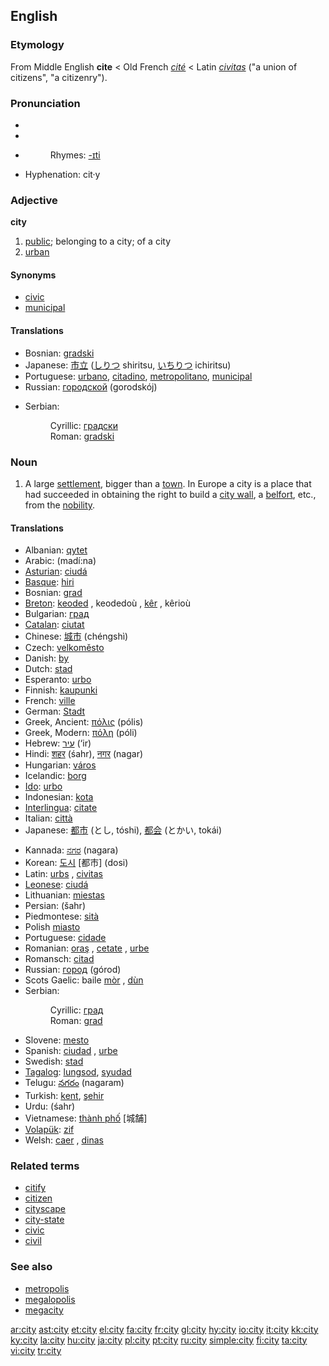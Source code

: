 {{see|City}}

==English==

{{rank|several|either|whether|339|city|held|help|number}}

===Etymology===
From Middle English '''cite''' < Old French ''[[cité]]'' < Latin ''[[civitas]]'' ("a union of citizens", "a citizenry").

===Pronunciation===
*{{IPA|/ˈsɪti/}}
*{{SAMPA|/"sIti/}}
*{{audio|en-us-city.ogg|Audio (US)}}
*:Rhymes: [[Rhymes:English:-ɪti|-ɪti]]
*Hyphenation: cit·y

===Adjective===
'''city'''

# [[public]]; belonging to a city; of a city
# [[urban]]

====Synonyms====
*[[civic]]
*[[municipal]]

====Translations====
{{top}}
*Bosnian: [[gradski]] {{m}}
*Japanese: [[市立]] ([[しりつ]] shiritsu, [[いちりつ]] ichiritsu)
*Portuguese: [[urbano]], [[citadino]], [[metropolitano]], [[municipal]]
*Russian: [[городской]] (gorodskój)
{{mid}}
*Serbian:
*:Cyrillic: [[градски]] {{m}}
*:Roman: [[gradski#Serbian|gradski]] {{m}}
{{bottom}}

===Noun===
{{en-noun|pl=cities}}

# A large [[settlement]], bigger than a [[town]]. In Europe a city is a place that had succeeded in obtaining the right to build a [[city wall]], a [[belfort]], etc., from the [[nobility]].

====Translations====
{{top}}
*Albanian: [[qytet]]
*Arabic: {{ARchar|[[مدينة]]}} (madí:na) {{f}}
*[[Asturian]]: [[ciudá]] {{f}}
*[[Basque]]: [[hiri]]
*Bosnian: [[grad#Bosnian|grad]] {{m}}
*[[Breton]]: [[keoded]] {{f}}, keodedoù {{p}}, [[kêr]] {{f}}, kêrioù {{p}}
*Bulgarian: [[град]] {{m}}
*[[Catalan]]: [[ciutat]] {{f}}
*Chinese: [[城市]] (chéngshì)
*Czech: [[velkoměsto]] {{n}}
*Danish: [[by]]
*Dutch: [[stad]] {{f}}
*Esperanto: [[urbo]]
*Finnish: [[kaupunki]]
*French: [[ville]] {{f}}
*German: [[Stadt]] {{f}}
*Greek, Ancient: [[πόλις]] (pólis) {{f}}
*Greek, Modern: [[πόλη]] (póli) {{f}}
*Hebrew: [[עיר]] (‘ir) {{f}}
*Hindi: [[शहर]] (śahr), [[नगर]] (nagar)
*Hungarian: [[város]]
*Icelandic: [[borg]] {{f}}
*[[Ido]]: [[urbo]]
*Indonesian: [[kota]]
*[[Interlingua]]: [[citate]]
*Italian: [[città]] {{f}}
*Japanese: [[都市]] (とし, tóshi), [[都会]] (とかい, tokái)
{{mid}}
*Kannada: [[ನಗರ]] (nagara)
*Korean: [[도시]] [都市] (dosi)
*Latin: [[urbs]] {{f}}, [[civitas]] {{f}}
*[[Leonese]]: [[ciudá]] {{f}}
*Lithuanian: [[miestas]]
*Persian: {{FAchar|[[شهر]]}} (šahr)
*Piedmontese: [[sità]]
*Polish [[miasto]] {{n}}
*Portuguese: [[cidade]] {{f}}
*Romanian: [[oraş]] {{n}}, [[cetate]] {{f}}, [[urbe]] {{f}}
*Romansch: [[citad]] {{f}}
*Russian: [[город]] (górod) {{m}}
*Scots Gaelic: baile [[mór|mòr]] {{m}}, [[dùn]] {{m}}
*Serbian:
*:Cyrillic: [[град#Serbian|град]] {{m}}
*:Roman: [[grad#Serbian|grad]] {{m}}
*Slovene: [[mesto]] {{n}}
*Spanish: [[ciudad]] {{f}}, [[urbe]] {{f}}
*Swedish: [[stad]] {{c}}
*[[Tagalog]]: [[lungsod]], [[syudad]]
*Telugu: [[నగరం]] (nagaram)
*Turkish: [[kent]], [[şehir]]
*Urdu: {{URchar|[[شہر]]}} (śahr)
*Vietnamese: [[thành phố]] [城舗]
*[[Volapük]]: [[zif]]
*Welsh: [[caer]] {{f}}, [[dinas]] {{f}}
{{bottom}}

===Related terms===
*[[citify]]
*[[citizen]]
*[[cityscape]]
*[[city-state]]
*[[civic]]
*[[civil]]

===See also===
*[[metropolis]]
*[[megalopolis]]
*[[megacity]]

[[ar:city]]
[[ast:city]]
[[et:city]]
[[el:city]]
[[fa:city]]
[[fr:city]]
[[gl:city]]
[[hy:city]]
[[io:city]]
[[it:city]]
[[kk:city]]
[[ky:city]]
[[la:city]]
[[hu:city]]
[[ja:city]]
[[pl:city]]
[[pt:city]]
[[ru:city]]
[[simple:city]]
[[fi:city]]
[[ta:city]]
[[vi:city]]
[[tr:city]]